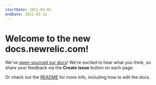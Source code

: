 ```yaml
---
startDate: 2021-03-01
endDate: 2021-03-12
---
```


# Welcome to the new docs.newrelic.com!

We've [open-sourced our docs](https://blog.newrelic.com/engineering/new-relic-docs-the-open-source-way/)! We're excited to hear what you think, so share your feedback via the **Create issue** button on each page. 

Or check out the [README](https://github.com/newrelic/docs-website/blob/develop/README.md) for more info, including how to edit the docs.
